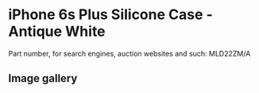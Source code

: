 
# iPhone 6s Plus Silicone Case - Antique White

Part number, for search engines, auction websites and such: MLD22ZM/A

## Image gallery

<div style={{ width: '100%', maxWidth: '768px' }}>
<GalleryComponent
    images={[
      {
        original: "/everysource/MLD22.webp",
        thumbnail: "/everypreview/MLD22.webp",
      },
      {
        original: "/everysource/MLD22_AV1_GOLD.webp",
        thumbnail: "/everypreview/MLD22_AV1_GOLD.webp",
      },
      {
        original: "/everysource/MLD22_AV1_SILVER.webp",
        thumbnail: "/everypreview/MLD22_AV1_SILVER.webp",
      },
      {
        original: "/everysource/MLD22_AV1_SPACE_GRAY.webp",
        thumbnail: "/everypreview/MLD22_AV1_SPACE_GRAY.webp",
      }
    ]}
  />
</div>